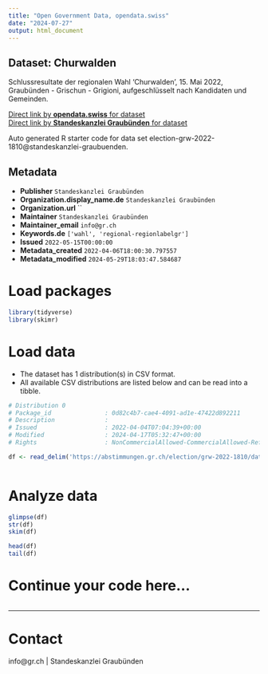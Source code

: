 ```yaml
---
title: "Open Government Data, opendata.swiss"
date: "2024-07-27"
output: html_document
---
```


## Dataset: Churwalden

Schlussresultate der regionalen Wahl 'Churwalden', 15. Mai 2022, Graubünden - Grischun - Grigioni, aufgeschlüsselt nach Kandidaten und Gemeinden.

[Direct link by **opendata.swiss** for dataset](https://opendata.swiss/de/dataset/churwalden)<br>
[Direct link by **Standeskanzlei Graubünden** for dataset](https://abstimmungen.gr.ch/election/grw-2022-1810/data)

Auto generated R starter code for data set election-grw-2022-1810@standeskanzlei-graubuenden.

## Metadata

- **Publisher** `Standeskanzlei Graubünden`
- **Organization.display_name.de** `Standeskanzlei Graubünden`
- **Organization.url** ``
- **Maintainer** `Standeskanzlei Graubünden`
- **Maintainer_email** `info@gr.ch`
- **Keywords.de** `['wahl', 'regional-regionlabelgr']`
- **Issued** `2022-05-15T00:00:00`
- **Metadata_created** `2022-04-06T18:00:30.797557`
- **Metadata_modified** `2024-05-29T18:03:47.584687`


# Load packages

```r

library(tidyverse)
library(skimr)

```

# Load data

-   The dataset has 1 distribution(s) in CSV format.
-   All available CSV distributions are listed below and can be read into a tibble.

```r

# Distribution 0
# Package_id               : 0d82c4b7-cae4-4091-ad1e-47422d892211
# Description              : 
# Issued                   : 2022-04-04T07:04:39+00:00
# Modified                 : 2024-04-17T05:32:47+00:00
# Rights                   : NonCommercialAllowed-CommercialAllowed-ReferenceRequired

df <- read_delim('https://abstimmungen.gr.ch/election/grw-2022-1810/data-csv')



```

# Analyze data

```r

glimpse(df)
str(df)
skim(df)

head(df)
tail(df)

```

# Continue your code here...

```r

```

------------------------------------------------------------------------

# Contact

info@gr.ch | Standeskanzlei Graubünden
